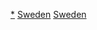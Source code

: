 {{Commons category|Cathedrals in Sweden}}

[[Category:瑞典教堂|*]]
[[Category:欧洲主教座堂|Sweden]]
[[Category:各国主教座堂|Sweden]]